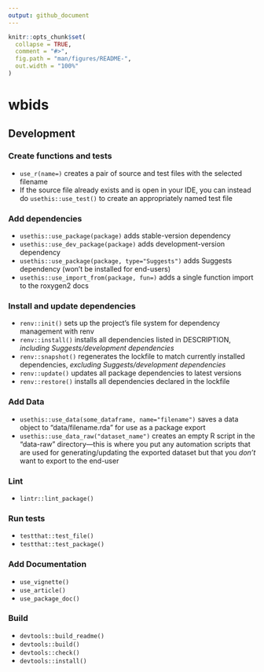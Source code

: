 ---
output: github_document
---

<!-- README.md is generated from README.Rmd. Please edit that file -->

```{r, include = FALSE}
knitr::opts_chunk$set(
  collapse = TRUE,
  comment = "#>",
  fig.path = "man/figures/README-",
  out.width = "100%"
)
```

# wbids

<!-- badges: start -->
<!-- badges: end -->

<!-- ## Installation -->

<!-- You can install the development version of wbids like so: -->

<!-- ``` r -->
<!-- # FILL THIS IN! HOW CAN PEOPLE INSTALL YOUR DEV PACKAGE? -->
<!-- ``` -->

<!-- ## Example -->

<!-- This is a basic example which shows you how to solve a common problem: -->

<!-- ```{r example} -->
<!-- library(wbids) -->
<!-- ## basic example code -->
<!-- ``` -->

## Development

### Create functions and tests

- `use_r(name=)` creates a pair of source and test files with the selected filename
- If the source file already exists and is open in your IDE, you can instead do `usethis::use_test()` to create an appropriately named test file

### Add dependencies

- `usethis::use_package(package)` adds stable-version dependency
- `usethis::use_dev_package(package)` adds development-version dependency
- `usethis::use_package(package, type="Suggests")` adds Suggests dependency (won't be installed for end-users)
- `usethis::use_import_from(package, fun=)` adds a single function import to the roxygen2 docs

### Install and update dependencies

- `renv::init()` sets up the project’s file system for dependency management with renv
- `renv::install()` installs all dependencies listed in DESCRIPTION, *including Suggests/development dependencies*
- `renv::snapshot()` regenerates the lockfile to match currently installed dependencies, *excluding Suggests/development dependencies*
- `renv::update()` updates all package dependencies to latest versions
- `renv::restore()` installs all dependencies declared in the lockfile

### Add Data

- `usethis::use_data(some_dataframe, name="filename")` saves a data object to “data/filename.rda” for use as a package export
- `usethis::use_data_raw("dataset_name")` creates an empty R script in the “data-raw” directory—this is where you put any automation scripts that are used for generating/updating the exported dataset but that you *don’t* want to export to the end-user

### Lint

- `lintr::lint_package()`

### Run tests

- `testthat::test_file()`
- `testthat::test_package()`

### Add Documentation

- `use_vignette()`
- `use_article()`
- `use_package_doc()`

### Build

- `devtools::build_readme()`
- `devtools::build()`
- `devtools::check()`
- `devtools::install()`

